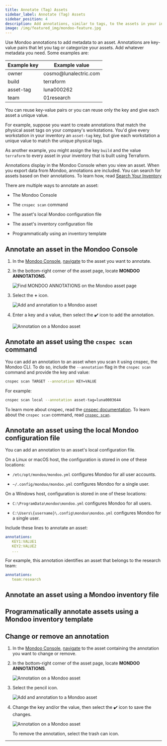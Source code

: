 ```yaml
---
title: Annotate (Tag) Assets
sidebar_label: Annotate (Tag) Assets
sidebar_position: 4
description: Add annotations, similar to tags, to the assets in your infrastructure using Mondoo
image: /img/featured_img/mondoo-feature.jpg
---
```


Use Mondoo annotations to add metadata to an asset. Annotations are key-value pairs that let you tag or categorize your assets. Add whatever metadata you need. Some examples are:

| Example key | Example value             |
| ----------- | ------------------------- |
| owner       | cosmo&#64;lunalectric.com |
| build       | terraform                 |
| asset-tag   | luna000262                |
| team        | 01research                |

You can reuse key-value pairs or you can reuse only the key and give each asset a unique value.

For example, suppose you want to create annotations that match the physical asset tags on your company's workstations. You'd give every workstation in your inventory an `asset-tag` key, but give each workstation a unique value to match the unique physical tags.

As another example, you might assign the key `build` and the value `terraform` to every asset in your inventory that is built using Terraform.

Annotations display in the Mondoo Console when you view an asset. When you export data from Mondoo, annotations are included. You can search for assets based on their annotations. To learn how, read [Search Your Inventory](/platform/intel/search/)

There are multiple ways to annotate an asset:

- The Mondoo Console

- The `cnspec scan` command

- The asset's local Mondoo configuration file

- The asset's inventory configuration file

- Programmatically using an inventory template

## Annotate an asset in the Mondoo Console


1. In the [Mondoo Console](https://console.mondoo.com), [navigate](/platform/start/navigate/) to the asset you want to annotate.

2. In the bottom-right corner of the asset page, locate **MONDOO ANNOTATIONS**.

   ![Find MONDOO ANNOTATIONS on the Mondoo asset page](/img/platform/intel/asset-no-annotations.png)

3. Select the **+** icon.

   ![Add and annotation to a Mondoo asset](/img/platform/intel/add-annotation.png)

4. Enter a key and a value, then select the :heavy_check_mark: icon to add the annotation.

   ![Annotation on a Mondoo asset](/img/platform/intel/existing-annotation.png)

## Annotate an asset using the `cnspec scan` command

You can add an annotation to an asset when you scan it using cnspec, the Mondoo CLI. To do so, include the `--annotation` flag in the `cnspec scan` command and provide the key and value:

```bash
cnspec scan TARGET --annotation KEY=VALUE
```

For example:

```bash
cnspec scan local --annotation asset-tag=luna0003644
```

To learn more about cnspec, read the [cnspec documentation](/cnspec/home/). To learn about the `cnspec scan` command, read [`cnspec scan`](/cnspec/cli/cnspec_scan/).

## Annotate an asset using the local Mondoo configuration file

You can add an annotation to an asset's local configuration file.

On a Linux or macOS host, the configuration is stored in one of these locations:

- `/etc/opt/mondoo/mondoo.yml` configures Mondoo for all user accounts.

- `~/.config/mondoo/mondoo.yml` configures Mondoo for a single user.

On a Windows host, configuration is stored in one of these locations:

- `C:\ProgramData\mondoo\mondoo.yml` configures Mondoo for all users.

- `C:\Users\{username}\.config\mondoo\mondoo.yml` configures Mondoo for a single user.

Include these lines to annotate an asset:

```yaml
annotations:
   KEY1:VALUE1
   KEY2:VALUE2
   ...
```

For example, this annotation identifies an asset that belongs to the research team:

```yaml
annotations:
   team:research
```

## Annotate an asset using a Mondoo inventory file


## Programmatically annotate assets using a Mondoo inventory template



## Change or remove an annotation

1. In the [Mondoo Console](https://console.mondoo.com), [navigate](/platform/start/navigate/) to the asset containing the annotation you want to change or remove.

2. In the bottom-right corner of the asset page, locate **MONDOO ANNOTATIONS**.

   ![Annotation on a Mondoo asset](/img/platform/intel/existing-annotation.png)

3. Select the pencil icon.

   ![Add and annotation to a Mondoo asset](/img/platform/intel/add-annotation.png)

4. Change the key and/or the value, then select the :heavy_check_mark: icon to save the changes.

   ![Annotation on a Mondoo asset](/img/platform/intel/existing-annotation.png)

   To remove the annotation, select the trash can icon.

---
